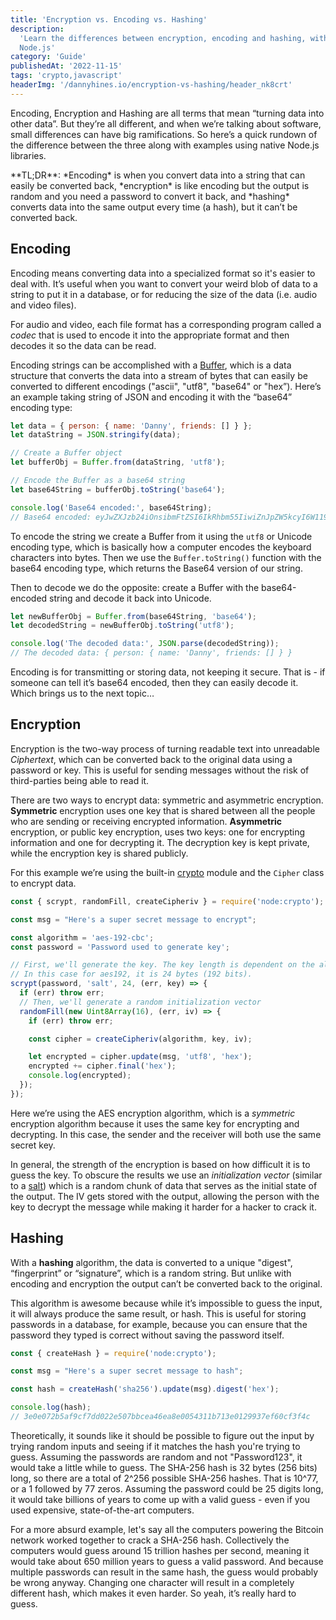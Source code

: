 ```yaml
---
title: 'Encryption vs. Encoding vs. Hashing'
description:
  'Learn the differences between encryption, encoding and hashing, with examples using
  Node.js'
category: 'Guide'
publishedAt: '2022-11-15'
tags: 'crypto,javascript'
headerImg: '/dannyhines.io/encryption-vs-hashing/header_nk8crt'
---
```


Encoding, Encryption and Hashing are all terms that mean “turning data into other data”. But
they’re all different, and when we’re talking about software, small differences can have big
ramifications. So here’s a quick rundown of the difference between the three along with
examples using native Node.js libraries.

<GrayBox>
  **TL;DR**: *Encoding* is when you convert data into a string that can easily be converted
  back, *encryption* is like encoding but the output is random and you need a password to
  convert it back, and *hashing* converts data into the same output every time (a hash), but
  it can’t be converted back.
</GrayBox>

## Encoding

Encoding means converting data into a specialized format so it's easier to deal with. It’s
useful when you want to convert your weird blob of data to a string to put it in a database,
or for reducing the size of the data (i.e. audio and video files).

For audio and video, each file format has a corresponding program called a _codec_ that is
used to encode it into the appropriate format and then decodes it so the data can be read.

Encoding strings can be accomplished with a
[Buffer](https://www.tutorialspoint.com/nodejs/nodejs_buffers.htm), which is a data
structure that converts the data into a stream of bytes that can easily be converted to
different encodings ("ascii", "utf8", "base64" or "hex”). Here’s an example taking string of
JSON and encoding it with the “base64” encoding type:

```javascript
let data = { person: { name: 'Danny', friends: [] } };
let dataString = JSON.stringify(data);

// Create a Buffer object
let bufferObj = Buffer.from(dataString, 'utf8');

// Encode the Buffer as a base64 string
let base64String = bufferObj.toString('base64');

console.log('Base64 encoded:', base64String);
// Base64 encoded: eyJwZXJzb24iOnsibmFtZSI6IkRhbm55IiwiZnJpZW5kcyI6W119fQ==
```

To encode the string we create a Buffer from it using the `utf8` or Unicode encoding type,
which is basically how a computer encodes the keyboard characters into bytes. Then we use
the `Buffer.toString()` function with the base64 encoding type, which returns the Base64
version of our string.

Then to decode we do the opposite: create a Buffer with the base64-encoded string and decode
it back into Unicode.

```javascript
let newBufferObj = Buffer.from(base64String, 'base64');
let decodedString = newBufferObj.toString('utf8');

console.log('The decoded data:', JSON.parse(decodedString));
// The decoded data: { person: { name: 'Danny', friends: [] } }
```

Encoding is for transmitting or storing data, not keeping it secure. That is - if someone
can tell it’s base64 encoded, then they can easily decode it. Which brings us to the next
topic…

## Encryption

Encryption is the two-way process of turning readable text into unreadable _Ciphertext_,
which can be converted back to the original data using a password or key. This is useful for
sending messages without the risk of third-parties being able to read it.

There are two ways to encrypt data: symmetric and asymmetric encryption. **Symmetric**
encryption uses one key that is shared between all the people who are sending or receiving
encrypted information. **Asymmetric** encryption, or public key encryption, uses two keys:
one for encrypting information and one for decrypting it. The decryption key is kept
private, while the encryption key is shared publicly.

For this example we’re using the built-in [crypto](https://nodejs.org/api/crypto.html)
module and the `Cipher` class to encrypt data.

```javascript
const { scrypt, randomFill, createCipheriv } = require('node:crypto');

const msg = "Here's a super secret message to encrypt";

const algorithm = 'aes-192-cbc';
const password = 'Password used to generate key';

// First, we'll generate the key. The key length is dependent on the algorithm.
// In this case for aes192, it is 24 bytes (192 bits).
scrypt(password, 'salt', 24, (err, key) => {
  if (err) throw err;
  // Then, we'll generate a random initialization vector
  randomFill(new Uint8Array(16), (err, iv) => {
    if (err) throw err;

    const cipher = createCipheriv(algorithm, key, iv);

    let encrypted = cipher.update(msg, 'utf8', 'hex');
    encrypted += cipher.final('hex');
    console.log(encrypted);
  });
});
```

Here we’re using the AES encryption algorithm, which is a _symmetric_ encryption algorithm
because it uses the same key for encrypting and decrypting. In this case, the sender and the
receiver will both use the same secret key.

In general, the strength of the encryption is based on how difficult it is to guess the key.
To obscure the results we use an _initialization vector_ (similar to a
[salt](<https://en.wikipedia.org/wiki/Salt_(cryptography)>)) which is a random chunk of data
that serves as the initial state of the output. The IV gets stored with the output, allowing
the person with the key to decrypt the message while making it harder for a hacker to crack
it.

## Hashing

With a **hashing** algorithm, the data is converted to a unique "digest", “fingerprint” or
“signature”, which is a random string. But unlike with encoding and encryption the output
can’t be converted back to the original.

This algorithm is awesome because while it’s impossible to guess the input, it will always
produce the same result, or hash. This is useful for storing passwords in a database, for
example, because you can ensure that the password they typed is correct without saving the
password itself.

```javascript
const { createHash } = require('node:crypto');

const msg = "Here's a super secret message to hash";

const hash = createHash('sha256').update(msg).digest('hex');

console.log(hash);
// 3e0e072b5af9cf7dd022e507bbcea46ea8e0054311b713e0129937ef60cf3f4c
```

Theoretically, it sounds like it should be possible to figure out the input by trying random
inputs and seeing if it matches the hash you're trying to guess. Assuming the passwords are
random and not "Password123", it would take a little while to guess. The SHA-256 hash is 32
bytes (256 bits) long, so there are a total of 2^256 possible SHA-256 hashes. That is 10^77,
or a 1 followed by 77 zeros. Assuming the password could be 25 digits long, it would take
billions of years to come up with a valid guess - even if you used expensive,
state-of-the-art computers.

For a more absurd example, let's say all the computers powering the Bitcoin network worked
together to crack a SHA-256 hash. Collectively the computers would guess around 15 trillion
hashes per second, meaning it would take about 650 million years to guess a valid password.
And because multiple passwords can result in the same hash, the guess would probably be
wrong anyway. Changing one character will result in a completely different hash, which makes
it even harder. So yeah, it’s really hard to guess.
